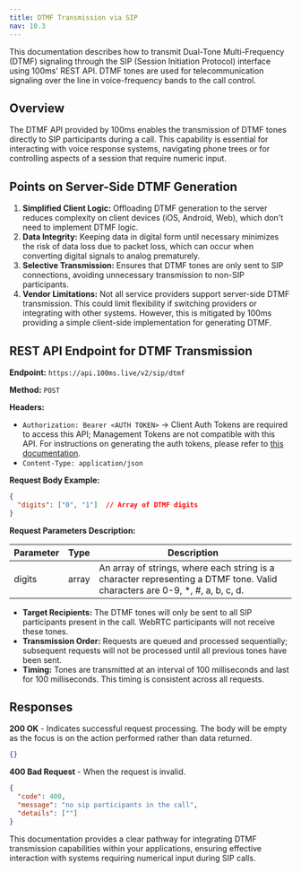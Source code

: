 ```yaml
---
title: DTMF Transmission via SIP
nav: 10.3
---
```


This documentation describes how to transmit Dual-Tone Multi-Frequency (DTMF) signaling through the SIP (Session Initiation Protocol) interface using 100ms' REST API. DTMF tones are used for telecommunication signaling over the line in voice-frequency bands to the call control.

## Overview

The DTMF API provided by 100ms enables the transmission of DTMF tones directly to SIP participants during a call. This capability is essential for interacting with voice response systems, navigating phone trees or for controlling aspects of a session that require numeric input.

## Points on Server-Side DTMF Generation

1. **Simplified Client Logic:** Offloading DTMF generation to the server reduces complexity on client devices (iOS, Android, Web), which don't need to implement DTMF logic.
2. **Data Integrity:** Keeping data in digital form until necessary minimizes the risk of data loss due to packet loss, which can occur when converting digital signals to analog prematurely.
3. **Selective Transmission:** Ensures that DTMF tones are only sent to SIP connections, avoiding unnecessary transmission to non-SIP participants.
4. **Vendor Limitations:** Not all service providers support server-side DTMF transmission. This could limit flexibility if switching providers or integrating with other systems. However, this is mitigated by 100ms providing a simple client-side implementation for generating DTMF.

## REST API Endpoint for DTMF Transmission

**Endpoint:** `https://api.100ms.live/v2/sip/dtmf`

**Method:** `POST`

**Headers:**

- `Authorization: Bearer <AUTH TOKEN>` -> Client Auth Tokens are required to access this API; Management Tokens are not compatible with this API. For instructions on generating the auth tokens, please refer to [this documentation](/get-started/v2/get-started/security-and-tokens#auth-token-for-client-sdks).
- `Content-Type: application/json`

**Request Body Example:**

```json
{
  "digits": ["0", "1"]  // Array of DTMF digits
}
```

**Request Parameters Description:**

| Parameter | Type  | Description                                                                                                                 |
|-----------|-------|-----------------------------------------------------------------------------------------------------------------------------|
| digits    | array | An array of strings, where each string is a character representing a DTMF tone. Valid characters are 0-9, *, #, a, b, c, d. |

- **Target Recipients:** The DTMF tones will only be sent to all SIP participants present in the call. WebRTC participants will not receive these tones.
- **Transmission Order:** Requests are queued and processed sequentially; subsequent requests will not be processed until all previous tones have been sent.
- **Timing:** Tones are transmitted at an interval of 100 milliseconds and last for 100 milliseconds. This timing is consistent across all requests.

## Responses

**200 OK** - Indicates successful request processing. The body will be empty as the focus is on the action performed rather than data returned.

```json
{}

```

**400 Bad Request** - When the request is invalid.

```json
{
  "code": 400,
  "message": "no sip participants in the call",
  "details": [""]
}

```


This documentation provides a clear pathway for integrating DTMF transmission capabilities within your applications, ensuring effective interaction with systems requiring numerical input during SIP calls.